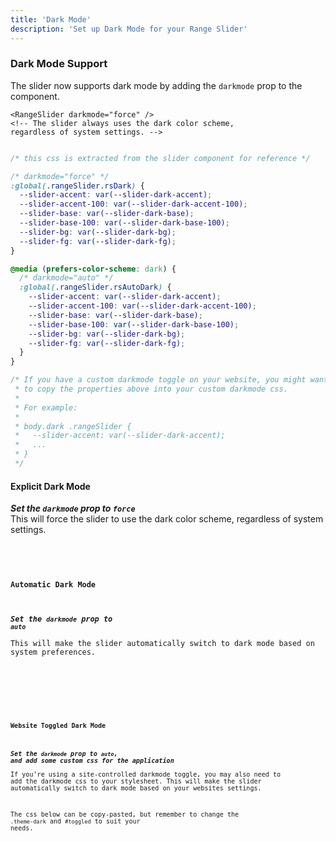 ```yaml
---
title: 'Dark Mode'
description: 'Set up Dark Mode for your Range Slider'
---
```






### Dark Mode Support

The slider now supports dark mode by adding the `darkmode` prop to the component.

  ```svelte
  <RangeSlider darkmode="force" />
  <!-- The slider always uses the dark color scheme, 
  regardless of system settings. -->
  ```

```css

/* this css is extracted from the slider component for reference */

/* darkmode="force" */
:global(.rangeSlider.rsDark) {
  --slider-accent: var(--slider-dark-accent);
  --slider-accent-100: var(--slider-dark-accent-100);
  --slider-base: var(--slider-dark-base);
  --slider-base-100: var(--slider-dark-base-100);
  --slider-bg: var(--slider-dark-bg);
  --slider-fg: var(--slider-dark-fg);
}

@media (prefers-color-scheme: dark) {
  /* darkmode="auto" */
  :global(.rangeSlider.rsAutoDark) {
    --slider-accent: var(--slider-dark-accent);
    --slider-accent-100: var(--slider-dark-accent-100);
    --slider-base: var(--slider-dark-base);
    --slider-base-100: var(--slider-dark-base-100);
    --slider-bg: var(--slider-dark-bg);
    --slider-fg: var(--slider-dark-fg);
  }
}

/* If you have a custom darkmode toggle on your website, you might want
 * to copy the properties above into your custom darkmode css.
 * 
 * For example:
 * 
 * body.dark .rangeSlider {
 *   --slider-accent: var(--slider-dark-accent);
 *   ...
 * }
 */
```

#### Explicit Dark Mode 
***Set the `darkmode` prop to `force`***  
This will force the slider to use the dark color scheme, regardless of system settings.

<Demo name="Dark Mode Forced" client:visible dark={true}>
  <DarkModeManual client:visible />
  <Code slot="svelte" lang="svelte" code={cleanImport(DarkModeManualRaw)} />
</Demo>

#### Automatic Dark Mode 
***Set the `darkmode` prop to `auto`***   
This will make the slider automatically switch to dark mode based on system preferences.

<Demo name="Browser Dark Mode" client:visible dark="auto">
  <DarkModeAuto client:visible />
  <Code slot="svelte" lang="svelte" code={cleanImport(DarkModeAutoRaw)} />
</Demo>

#### Website Toggled Dark Mode 
***Set the `darkmode` prop to `auto`, and add some custom css for the application***   
If you're using a site-controlled darkmode toggle, you may also need to add the darkmode
css to your stylesheet. This will make the slider automatically switch to dark mode based on your websites settings.

The css below can be copy-pasted, but remember to change the `.theme-dark` and `#toggled` to suit your needs.

<Demo name="Website Toggled Dark Mode" client:visible dark="auto" panel="css">
  <DarkModeToggle client:visible />
  <Code slot="svelte" lang="svelte" code={cleanImport(DarkModeToggleRaw)} />
  <Code slot="css" lang="css" code={cleanImport(DarkModeToggleCss)} />
</Demo>
